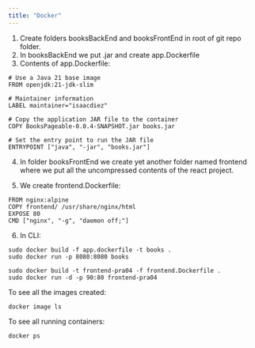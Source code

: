 ```yaml
---
title: "Docker"
---
```


1. Create folders booksBackEnd and booksFrontEnd in root of git repo folder.
2. In booksBackEnd we put .jar and create app.Dockerfile
3. Contents of app.Dockerfile:

```
# Use a Java 21 base image
FROM openjdk:21-jdk-slim

# Maintainer information
LABEL maintainer="isaacdiez"

# Copy the application JAR file to the container
COPY BooksPageable-0.0.4-SNAPSHOT.jar books.jar

# Set the entry point to run the JAR file
ENTRYPOINT ["java", "-jar", "books.jar"]
```

4. In folder booksFrontEnd we create yet another folder named frontend where we put all the uncompressed contents of the react project.

5. We create frontend.Dockerfile:

```
FROM nginx:alpine
COPY frontend/ /usr/share/nginx/html
EXPOSE 80
CMD ["nginx", "-g", "daemon off;"]
```

6. In CLI:
```
sudo docker build -f app.dockerfile -t books .
sudo docker run -p 8080:8080 books
```

```
sudo docker build -t frontend-pra04 -f frontend.Dockerfile .
sudo docker run -d -p 90:80 frontend-pra04
```

To see all the images created:
```
docker image ls
```

To see all running containers:
```
docker ps
```